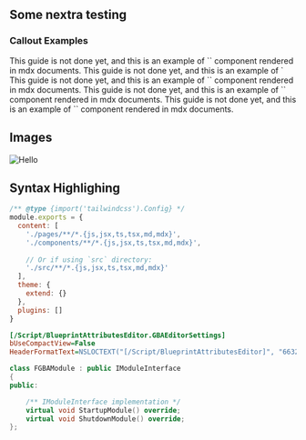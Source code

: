 ---
---



## Some nextra testing

### Callout Examples


<Callout type="">
  This guide is not done yet, and this is an example of `<Callout />` component rendered in mdx documents.
</Callout>

<Callout type="default">
  This guide is not done yet, and this is an example of `<Callout type="default />` component rendered in mdx documents.
</Callout>

<Callout type="info">
  This guide is not done yet, and this is an example of `<Callout type="info" />` component rendered in mdx documents.
</Callout>

<Callout type="warning">
  This guide is not done yet, and this is an example of `<Callout type="warning" />` component rendered in mdx documents.
</Callout>

<Callout type="error">
  This guide is not done yet, and this is an example of `<Callout type="error" />` component rendered in mdx documents.
</Callout>

## Images

![Hello](./T_BlueprintEditor.png)

## Syntax Highlighing


```js filename="tailwind.config.js" showLineNumbers
/** @type {import('tailwindcss').Config} */
module.exports = {
  content: [
    './pages/**/*.{js,jsx,ts,tsx,md,mdx}',
    './components/**/*.{js,jsx,ts,tsx,md,mdx}',
 
    // Or if using `src` directory:
    './src/**/*.{js,jsx,ts,tsx,md,mdx}'
  ],
  theme: {
    extend: {}
  },
  plugins: []
}
```

```ini filename="config/DefaultGame.ini"
[/Script/BlueprintAttributesEditor.GBAEditorSettings]
bUseCompactView=False
HeaderFormatText=NSLOCTEXT("[/Script/BlueprintAttributesEditor]", "66324208429F69E6BC5C6281BEF3C7CF", "🙌 Attribute Value: {0} 🚀😂")
```

```cpp filename="UMyClass.h"
class FGBAModule : public IModuleInterface
{
public:

	/** IModuleInterface implementation */
	virtual void StartupModule() override;
	virtual void ShutdownModule() override;
};

```